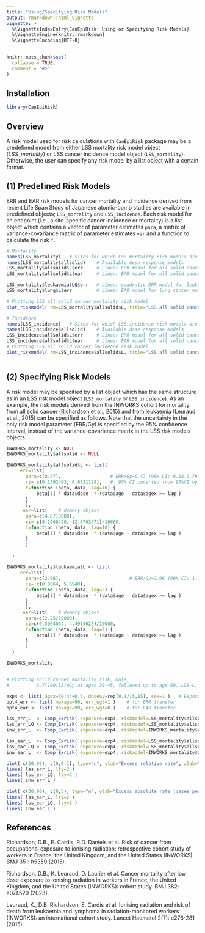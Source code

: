 ```yaml
---
title: "Using/Specifying Risk Models"
output: rmarkdown::html_vignette
vignette: >
  %\VignetteIndexEntry{CanEpiRisk: Using or Specifying Risk Models}
  %\VignetteEngine{knitr::rmarkdown}
  %\VignetteEncoding{UTF-8}
---
```


```r
knitr::opts_chunk$set(
  collapse = TRUE,
  comment = "#>"
)
```

## Installation

```r
library(CanEpiRisk)
```

## Overview

A risk model used for risk calculations with `CanEpiRisk` package may be a predefined model from either LSS mortality risk model object (*LSS_mortality*) or LSS cancer incidence model object (`LSS_mortality`). Otherwise, the user can specify any risk model by a list object with a certain format.

## (1) Predefined Risk Models

ERR and EAR risk models for cancer mortality and incidence derived from recent Life Span Study of Japanese atomic-bomb studies are available in predefined objects; `LSS_mortality` and `LSS_incidence`. Each risk model for an endpoint (i.e., a site-specific cancer incidence or mortality) is a list object which contains a vector of parameter estimates `para`, a matrix of variance-covariance matrix of parameter estimates `var` and a function to calculate the risk `f`.

```r
# Mortality
names(LSS_mortality)   # Sites for which LSS mortality risk models are available
names(LSS_mortality$allsolid)    # Available dose response models
LSS_mortality$allsolid$L$err     # Linear ERR model for all solid cancer motality
LSS_mortality$allsolid$L$ear     # Linear EAR model for all solid cancer motality

LSS_mortality$leukaemia$LQ$err   # Linear-quadratic ERR model for leukaemia motality
LSS_mortality$lung$L$err         # Linear EAR model for lung cancer motality

# Plotting LSS all solid cancer mortality risk model
plot_riskmodel( rm=LSS_mortality$allsolid$L, title="LSS all solid cancer mortality, Linear",  leg_pos=c(0.4, 0.95) )

# Incidence
names(LSS_incidence)   # Sites for which LSS incidence risk models are available
names(LSS_incidence$allsolid)    # Available dose response models
LSS_incidence$allsolid$L$err     # Linear ERR model for all solid cancer incidence
LSS_incidence$allsolid$L$ear     # Linear EAR model for all solid cancer incidence
# Plotting LSS all solid cancer incidence risk model
plot_riskmodel( rm=LSS_incidence$allsolid$L, title="LSS all solid cancer incidence, Linear",  leg_pos=c(0.4, 0.95) )
  
```

## (2) Specifying Risk Models

A risk model may be specified by a list object which has the same structure as in an LSS risk model object (`LSS_mortality` or `LSS_incidence`). As an example, the risk models derived from the INWORKS cohort for mortality from all solid cancer (Richardson et al., 2015) and from leukaemia (Leuraud et al., 2015) can be specified as follows. Note that the uncertainty in the only risk model parameter (ERR/Gy) is specified by the 95% confidence interval, instead of the variance-covariance matrix in the LSS risk models objects.

```r
INWORKS_mortality <- NULL
INWORKS_mortality$allsolid <- NULL

INWORKS_mortality$allsolid$L <- list(
     err=list(
       para=c(0.47),                  # ERR/Gy=0.47 (90% CI: 0.18,0.79)  
       ci= c(0.1392403, 0.8521128),   #  95% CI coverted from 90%CI by Weibull approx.
       f=function (beta, data, lag=10) {
           beta[1] * data$dose  * (data$age - data$agex >= lag )
       }
       ),
      ear=list(    # dummry object
       para=c(4.8/10000),
       ci= c(0.1068428, 12.5703871)/10000,
       f=function (beta, data, lag=10) {
           beta[1] * data$dose  * (data$age - data$agex >= lag )
       } 
       )
 
  )

INWORKS_mortality$leukaemia$L <- list(
     err=list(
       para=c(2.96),                         # ERR/Gy=2.96 (90% CI: 1.17, 5.21) 
       ci= c(0.8664, 5.6940),
       f=function (beta, data, lag=2) {
           beta[1] * data$dose  * (data$age - data$agex >= lag )
       }
       ),
      ear=list(    # dummry object
       para=c(2.25/10000),
       ci=c(0.5064054, 4.4914628)/10000,
       f=function (beta, data, lag=2) {
           beta[1] * data$dose  * (data$age - data$agex >= lag )
       } 
       )
  )

INWORKS_mortality


# Plotting solid cancer mortality risk, male, 
#          6.7(100/15)mGy at ages 30-45, followed up to age 60, LSS-L, LSS-LQ and INWORKS models

exp4 <- list( agex=30:44+0.5, doseGy=rep(0.1/15,15), sex=1 )   # Exposure scenario
opt4_err <- list( maxage=90, err_wgt=1 )    # for ERR transfer
opt4_ear <- list( maxage=90, err_wgt=0 )    # for EAR transfer

lss_err_L  <- Comp_Exrisk( exposure=exp4, riskmodel=LSS_mortality$allsolid$L,     option=opt4_err )
lss_err_LQ <- Comp_Exrisk( exposure=exp4, riskmodel=LSS_mortality$allsolid$LQ,    option=opt4_err )
inw_err_L  <- Comp_Exrisk( exposure=exp4, riskmodel=INWORKS_mortality$allsolid$L, option=opt4_err )

lss_ear_L  <- Comp_Exrisk( exposure=exp4, riskmodel=LSS_mortality$allsolid$L,     option=opt4_ear, per=10^4 )
lss_ear_LQ <- Comp_Exrisk( exposure=exp4, riskmodel=LSS_mortality$allsolid$LQ,    option=opt4_ear, per=10^4 )
inw_ear_L  <- Comp_Exrisk( exposure=exp4, riskmodel=INWORKS_mortality$allsolid$L, option=opt4_ear, per=10^4 )

plot( c(30,90), c(0,0.1), type="n", ylab="Excess relative rate", xlab="age (years)" )
lines( lss_err_L, lty=2 )
lines( lss_err_LQ, lty=3 )
lines( inw_err_L )

plot( c(30,90), c(0,5), type="n", ylab="Excess absolute rate (cases per 10,000 person years)", xlab="age (years)" )
lines( lss_ear_L, lty=2 )
lines( lss_ear_LQ, lty=3 )
lines( inw_ear_L )


```

## References

Richardson, D.B., E. Cardis, R.D. Daniels et al. Risk of cancer from occupational exposure to ionising radiation: retrospective cohort study of workers in France, the United Kingdom, and the United States (INWORKS). BMJ 351: h5359 (2015).

Richardson, D.B., K. Leuraud, D. Laurier et al. Cancer mortality after low dose exposure to ionising radiation in workers in France, the United Kingdom, and the United States (INWORKS): cohort study. BMJ 382: e074520 (2023).

Leuraud, K., D.B. Richardson, E. Cardis et al. Ionising radiation and risk of death from leukaemia and lymphoma in radiation-monitored workers (INWORKS): an international cohort study. Lancet Haematol 2(7): e276-281 (2015).
